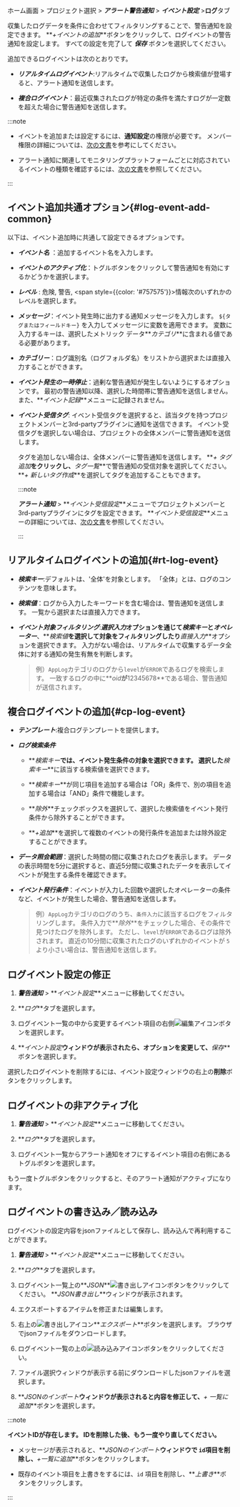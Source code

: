 ホーム画面 > プロジェクト選択 > **_アラート警告通知_** > **_イベント設定_** >**ログ**タブ

収集したログデータを条件に合わせてフィルタリングすることで、警告通知を設定できます。 **_+イベントの追加_**ボタンをクリックして、ログイベントの警告通知を設定します。 すべての設定を完了して **_保存_** ボタンを選択してください。

<Xclude product='postgresql,mysql'>

<ImgLang img='log-alert-config.png' desc='ログ通知設定' />

</Xclude>

<InDoc product='postgresql,mysql'>

<ImgLang img='db-log-alert-config.png' desc='ログ通知設定' />

</InDoc>

追加できるログイベントは次のとおりです。

- **_リアルタイムログイベント_**:リアルタイムで収集したログから検索値が登場すると、アラート通知を送信します。

- **_複合ログイベント_**：最近収集されたログが特定の条件を満たすログが一定数を超えた場合に警告通知を送信します。

:::note

- イベントを追加または設定するには、**通知設定**の権限が必要です。 メンバー権限の詳細については、[次の文書](../project/project-structure#project-auth)を参考にしてください。

- アラート通知に関連してモニタリングプラットフォームごとに対応されているイベントの種類を確認するには、[次の文書](../support-env#support-notice)を参照してください。

:::

## イベント追加共通オプション{#log-event-add-common}

以下は、イベント追加時に共通して設定できるオプションです。

- **_イベント名_** ：追加するイベント名を入力します。

- **_イベントのアクティブ化_**：トグルボタンをクリックして警告通知を有効にするかどうかを選択します。

- **_レベル_** : <span class='vslow'>危険</span>, <span class='slow'>警告</span>, <span style={{color: '#757575'}}>情報</span>次のいずれかのレベルを選択します。

- **_メッセージ_**：イベント発生時に出力する通知メッセージを入力します。 `${タグまたはフィールドキー}` を入力してメッセージに変数を適用できます。 変数に入力するキーは、選択したメトリック データ**_カテゴリ_**に含まれる値である必要があります。

- **_カテゴリー_**：ログ識別名（ログフォルダ名）をリストから選択または直接入力することができます。

- **_イベント発生の一時停止_**：過剰な警告通知が発生しないようにするオプションです。 最初の警告通知以降、選択した時間帯に警告通知を送信しません。 また、**_イベント記録_**メニューに記録されません。

- **_イベント受信タグ_**: イベント受信タグを選択すると、該当タグを持つプロジェクトメンバーと3rd-partyプラグインに通知を送信できます。 イベント受信タグを選択しない場合は、プロジェクトの全体メンバーに警告通知を送信します。  

  タグを追加しない場合は、全体メンバーに警告通知を送信します。 **_+ タグ追加_**をクリックし、**_タグ一覧_**で警告通知の受信対象を選択してください。 **_+ 新しいタグ作成_**を選択してタグを追加することもできます。

  :::note

  **_アラート通知_** > **_イベント受信設定_**メニューでプロジェクトメンバーと3rd-partyプラグインにタグを設定できます。 **_イベント受信設定_**メニューの詳細については、[次の文書](set-receive-event)を参照してください。

  :::

## リアルタイムログイベントの追加{#rt-log-event}

<ImgLang img='log-alert-rt.png' desc='リアルタイムログイベントの追加' />

- **_検索キー_**:デフォルトは、'全体'を対象とします。 「全体」とは、ログのコンテンツを意味します。

- **_検索値_**：ログから入力したキーワードを含む場合は、警告通知を送信します。 一覧から選択または直接入力できます。

- **_イベント対象フィルタリング_**:**_選択入力_**オプションを通じて**_検索キー_**と**_オペレーター_**、**_検索値_**を選択して対象をフィルタリングしたり**_直接入力_**オプションを選択できます。 入力がない場合は、リアルタイムで収集するデータ全体に対する通知の発生有無を判断します。

  > 例）`AppLog`カテゴリのログから`level`が`ERROR`であるログを検索します。 一致するログの中に**_oid_**が**12345678**である場合、警告通知が送信されます。

## 複合ログイベントの追加{#cp-log-event}

<ImgLang img='log-alert-cp.png' desc='複合ログイベントの追加' />

- **_テンプレート_**:複合ログテンプレートを提供します。 

- **_ログ検索条件_**

  - **_検索キー_**では、イベント発生条件の対象を選択できます。 選択した**_検索キー_**に該当する検索値を選択できます。

  - **_検索キー_**が同じ項目を追加する場合は「OR」条件で、別の項目を追加する場合は「AND」条件で機能します。

  - **_除外_**チェックボックスを選択して、選択した検索値をイベント発行条件から除外することができます。

  - **_+追加_**を選択して複数のイベントの発行条件を追加または除外設定することができます。  

- **_データ照会範囲_**：選択した時間の間に収集されたログを表示します。 データの表示時間を5分に選択すると、直近5分間に収集されたデータを表示してイベントが発生する条件を確認できます。 

- **_イベント発行条件_**：イベントが入力した回数や選択したオペレーターの条件など、イベントが発生した場合、警告通知を送信します。

  > 例）`AppLog`カテゴリのログのうち、`条件入力`に該当するログをフィルタリングします。 条件入力で**_除外_**をチェックした場合、その条件で見つけたログを除外します。 ただし、`level`が`ERROR`であるログは除外されます。 直近の10分間に収集されたログのいずれかのイベントが `5`より小さい場合は、警告通知を送信します。

## ログイベント設定の修正

1. **_警告通知_** > **_イベント設定_**メニューに移動してください。

2. **_ログ_**タブを選択します。

3. ログイベント一覧の中から変更するイベント項目の右側![編集アイコン](/img/ico-edit.svg)ボタンを選択します。

4. **_イベント設定_**ウィンドウが表示されたら、オプションを変更して、**_保存_**ボタンを選択します。

選択したログイベントを削除するには、イベント設定ウィンドウの右上の**削除**ボタンをクリックします。

## ログイベントの非アクティブ化

1. **_警告通知_** > **_イベント設定_**メニューに移動してください。

2. **_ログ_**タブを選択します。

3. ログイベント一覧からアラート通知をオフにするイベント項目の右側にあるトグルボタンを選択します。

もう一度トグルボタンをクリックすると、そのアラート通知がアクティブになります。

## ログイベントの書き込み／読み込み

ログイベントの設定内容をjsonファイルとして保存し、読み込んで再利用することができます。

1. **_警告通知_** > **_イベント設定_**メニューに移動してください。

2. **_ログ_**タブを選択します。

3. ログイベント一覧上の**_JSON_**![書き出しアイコン](/img/ico-export.svg)ボタンをクリックしてください。 **_JSON書き出し_**ウィンドウが表示されます。

4. エクスポートするアイテムを修正または編集します。

5. 右上の![書き出しアイコン](/img/ico-export.svg)**_エクスポート_**ボタンを選択します。 ブラウザでjsonファイルをダウンロードします。

6. ログイベント一覧の上の![読み込みアイコン](/img/ico-import.svg)ボタンをクリックしてください。

7. ファイル選択ウィンドウが表示する前にダウンロードしたjsonファイルを選択します。

8. **_JSONのインポート_**ウィンドウが表示されると内容を修正して、**_+ 一覧に追加_**ボタンを選択します。

:::note 

**イベントIDが存在します。 IDを削除した後、もう一度やり直してください。**

- メッセージが表示されると、**_JSONのインポート_**ウィンドウで `id`項目を削除し、**_+一覧に追加_**ボタンをクリックします。

- 既存のイベント項目を上書きをするには、`id` 項目を削除し、**_上書き_**ボタンをクリックします。

:::
